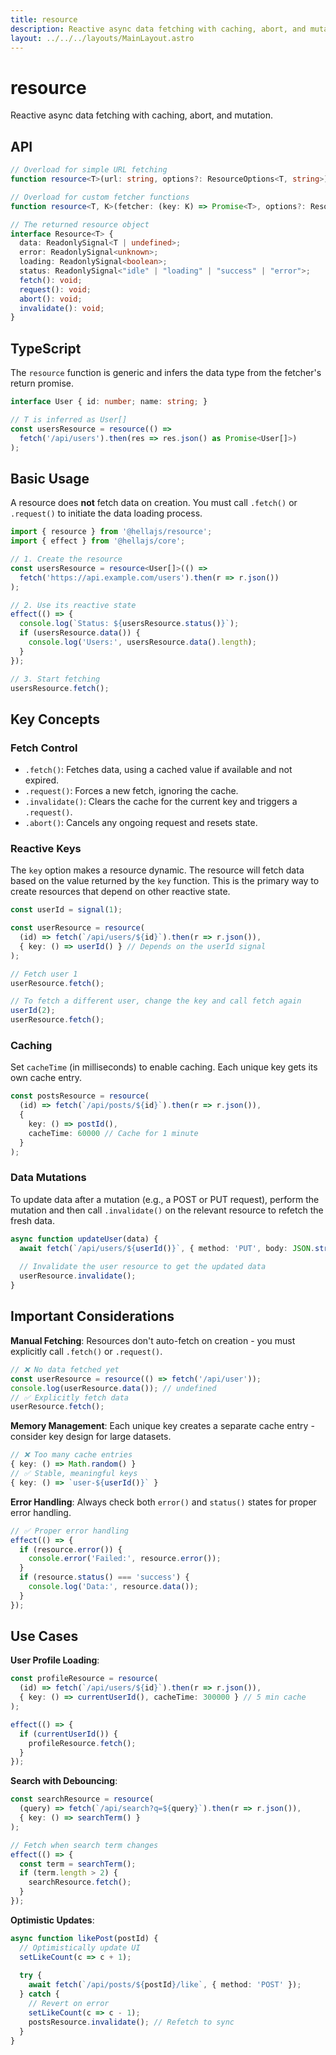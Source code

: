 ```yaml
---
title: resource
description: Reactive async data fetching with caching, abort, and mutation.
layout: ../../../layouts/MainLayout.astro
---
```


# resource

Reactive async data fetching with caching, abort, and mutation.

## API

```typescript
// Overload for simple URL fetching
function resource<T>(url: string, options?: ResourceOptions<T, string>): Resource<T>;

// Overload for custom fetcher functions
function resource<T, K>(fetcher: (key: K) => Promise<T>, options?: ResourceOptions<T, K>): Resource<T>;

// The returned resource object
interface Resource<T> {
  data: ReadonlySignal<T | undefined>;
  error: ReadonlySignal<unknown>;
  loading: ReadonlySignal<boolean>;
  status: ReadonlySignal<"idle" | "loading" | "success" | "error">;
  fetch(): void;
  request(): void;
  abort(): void;
  invalidate(): void;
}
```

## TypeScript

The `resource` function is generic and infers the data type from the fetcher's return promise.

```typescript
interface User { id: number; name: string; }

// T is inferred as User[]
const usersResource = resource(() => 
  fetch('/api/users').then(res => res.json() as Promise<User[]>)
);
```

## Basic Usage

A resource does **not** fetch data on creation. You must call `.fetch()` or `.request()` to initiate the data loading process.

```typescript
import { resource } from '@hellajs/resource';
import { effect } from '@hellajs/core';

// 1. Create the resource
const usersResource = resource<User[]>(() => 
  fetch('https://api.example.com/users').then(r => r.json())
);

// 2. Use its reactive state
effect(() => {
  console.log(`Status: ${usersResource.status()}`);
  if (usersResource.data()) {
    console.log('Users:', usersResource.data().length);
  }
});

// 3. Start fetching
usersResource.fetch();
```

## Key Concepts

### Fetch Control
- `.fetch()`: Fetches data, using a cached value if available and not expired.
- `.request()`: Forces a new fetch, ignoring the cache.
- `.invalidate()`: Clears the cache for the current key and triggers a `.request()`.
- `.abort()`: Cancels any ongoing request and resets state.

### Reactive Keys
The `key` option makes a resource dynamic. The resource will fetch data based on the value returned by the `key` function. This is the primary way to create resources that depend on other reactive state.

```typescript
const userId = signal(1);

const userResource = resource(
  (id) => fetch(`/api/users/${id}`).then(r => r.json()),
  { key: () => userId() } // Depends on the userId signal
);

// Fetch user 1
userResource.fetch();

// To fetch a different user, change the key and call fetch again
userId(2);
userResource.fetch();
```

### Caching
Set `cacheTime` (in milliseconds) to enable caching. Each unique key gets its own cache entry.

```typescript
const postsResource = resource(
  (id) => fetch(`/api/posts/${id}`).then(r => r.json()),
  { 
    key: () => postId(),
    cacheTime: 60000 // Cache for 1 minute
  }
);
```

### Data Mutations
To update data after a mutation (e.g., a POST or PUT request), perform the mutation and then call `.invalidate()` on the relevant resource to refetch the fresh data.

```typescript
async function updateUser(data) {
  await fetch(`/api/users/${userId()}`, { method: 'PUT', body: JSON.stringify(data) });
  
  // Invalidate the user resource to get the updated data
  userResource.invalidate();
}
```

## Important Considerations

**Manual Fetching**: Resources don't auto-fetch on creation - you must explicitly call `.fetch()` or `.request()`.

```typescript
// ❌ No data fetched yet
const userResource = resource(() => fetch('/api/user'));
console.log(userResource.data()); // undefined
// ✅ Explicitly fetch data
userResource.fetch();
```

**Memory Management**: Each unique key creates a separate cache entry - consider key design for large datasets.

```typescript
// ❌ Too many cache entries
{ key: () => Math.random() }
// ✅ Stable, meaningful keys
{ key: () => `user-${userId()}` }
```

**Error Handling**: Always check both `error()` and `status()` states for proper error handling.

```typescript
// ✅ Proper error handling
effect(() => {
  if (resource.error()) {
    console.error('Failed:', resource.error());
  }
  if (resource.status() === 'success') {
    console.log('Data:', resource.data());
  }
});
```

## Use Cases

**User Profile Loading**:
```typescript
const profileResource = resource(
  (id) => fetch(`/api/users/${id}`).then(r => r.json()),
  { key: () => currentUserId(), cacheTime: 300000 } // 5 min cache
);

effect(() => {
  if (currentUserId()) {
    profileResource.fetch();
  }
});
```

**Search with Debouncing**:
```typescript
const searchResource = resource(
  (query) => fetch(`/api/search?q=${query}`).then(r => r.json()),
  { key: () => searchTerm() }
);

// Fetch when search term changes
effect(() => {
  const term = searchTerm();
  if (term.length > 2) {
    searchResource.fetch();
  }
});
```

**Optimistic Updates**:
```typescript
async function likePost(postId) {
  // Optimistically update UI
  setLikeCount(c => c + 1);
  
  try {
    await fetch(`/api/posts/${postId}/like`, { method: 'POST' });
  } catch {
    // Revert on error
    setLikeCount(c => c - 1);
    postsResource.invalidate(); // Refetch to sync
  }
}
```
